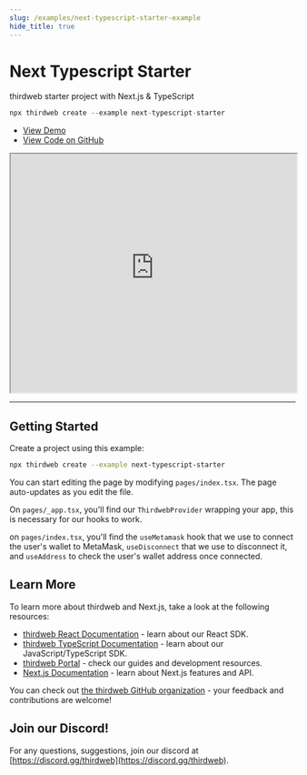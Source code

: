 ```yaml
---
slug: /examples/next-typescript-starter-example
hide_title: true
---
```


# Next Typescript Starter

thirdweb starter project with Next.js & TypeScript

```jsx
npx thirdweb create --example next-typescript-starter
```


  <ul>
    <li>
      <a href="https://next-typescript-starter.thirdweb-example.com" >View Demo</a>
    </li>
    <li>
      <a href="https://github.com/thirdweb-example/next-typescript-starter">View Code on GitHub</a>
    </li>
  </ul>



<iframe
    src="https://next-typescript-starter.thirdweb-example.com"
    title="next-typescript-starter"
    width="100%"
    height="420px"
    scrolling="yes"
    style={{marginBottom: 32, borderRadius: 16,
      border: '1px solid rgba(255,255,255,0.2)'
    }}
  ></iframe>

---

## Getting Started

Create a project using this example:

```bash
npx thirdweb create --example next-typescript-starter
```

You can start editing the page by modifying `pages/index.tsx`. The page auto-updates as you edit the file.

On `pages/_app.tsx`, you'll find our `ThirdwebProvider` wrapping your app, this is necessary for our hooks to work.

on `pages/index.tsx`, you'll find the `useMetamask` hook that we use to connect the user's wallet to MetaMask, `useDisconnect` that we use to disconnect it, and `useAddress` to check the user's wallet address once connected. 

## Learn More

To learn more about thirdweb and Next.js, take a look at the following resources:

- [thirdweb React Documentation](https://docs.thirdweb.com/react) - learn about our React SDK.
- [thirdweb TypeScript Documentation](https://docs.thirdweb.com/typescript) - learn about our JavaScript/TypeScript SDK.
- [thirdweb Portal](https://docs.thirdweb.com) - check our guides and development resources.
- [Next.js Documentation](https://nextjs.org/docs) - learn about Next.js features and API.

You can check out [the thirdweb GitHub organization](https://github.com/thirdweb-dev) - your feedback and contributions are welcome!

## Join our Discord!

For any questions, suggestions, join our discord at [https://discord.gg/thirdweb](https://discord.gg/thirdweb).

